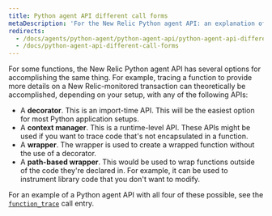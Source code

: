 ```yaml
---
title: Python agent API different call forms
metaDescription: 'For the New Relic Python agent API: an explanation of varied call forms for some API functions.'
redirects:
  - /docs/agents/python-agent/python-agent-api/python-agent-api-different-call-forms
  - /docs/python-agent-api-different-call-forms
---
```


For some functions, the New Relic Python agent API has several options for accomplishing the same thing. For example, tracing a function to provide more details on a New Relic-monitored transaction can theoretically be accomplished, depending on your setup, with any of the following APIs:

* A **decorator**. This is an import-time API. This will be the easiest option for most Python application setups.
* A **context manager**. This is a runtime-level API. These APIs might be used if you want to trace code that's not encapsulated in a function.
* A **wrapper**. The wrapper is used to create a wrapped function without the use of a decorator.
* A **path-based wrapper**. This would be used to wrap functions outside of the code they're declared in. For example, it can be used to instrument library code that you don't want to modify.

For an example of a Python agent API with all four of these possible, see the [`function_trace`](/docs/agents/python-agent/python-agent-api/function_trace) call entry.
